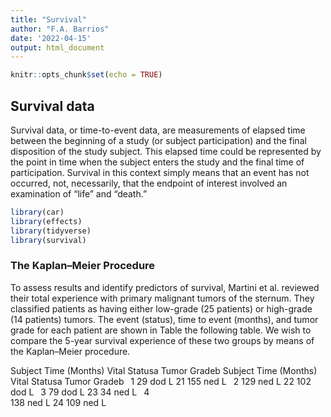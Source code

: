 ```yaml
---
title: "Survival"
author: "F.A. Barrios"
date: '2022-04-15'
output: html_document
---
```


```r
knitr::opts_chunk$set(echo = TRUE)
```

## Survival data

Survival data, or time-to-event data, are measurements of elapsed time between the beginning of a study (or subject participation) and the final disposition of the study subject. This elapsed time could be represented by the point in time when the subject enters the study and the final time of participation. Survival in this context simply means that an event has not occurred, not, necessarily, that the endpoint of interest involved an examination of “life” and “death.”


```r
library(car)
library(effects)
library(tidyverse)
library(survival)
```

### The Kaplan–Meier Procedure  

To assess results and identify predictors of survival, Martini et al. reviewed their total experience with primary malignant tumors of the sternum. They classified patients as having either low-grade (25 patients) or high-grade (14 patients) tumors. The event (status), time to event (months), and tumor grade for each patient are shown in Table the following table. We wish to compare the 5-year survival experience of these two groups by means of the Kaplan–Meier procedure.  


Subject	Time (Months)	Vital Statusa	Tumor Gradeb	Subject	Time (Months)	Vital Statusa	Tumor Gradeb
 1	29  dod  L  21  155  ned  L
 2	129  ned  L  22  102  dod L
 3	79  dod  L  23  34  ned  L
 4	
138
ned
L
24
109
ned
L
